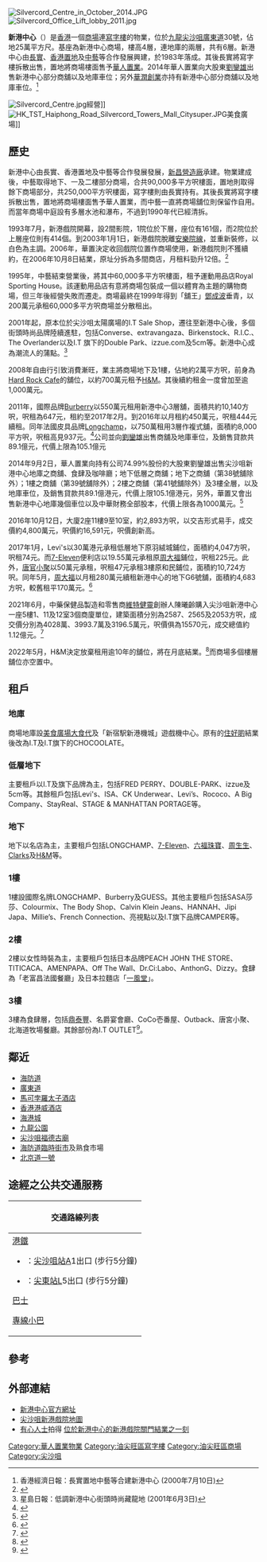 {{Infobox_housinghk
| name = 新港中心
| logo =
| image = SC image.jpg
| image_size = 250px
| phototitle = 新港中心 Silvercord
| address = {{HKG}}[[油尖旺區|油尖旺區]][[尖沙咀|尖沙咀]]廣東道30號
| developer = [[長實|長實]]、[[香港置地|香港置地]]及[[中藝|中藝]] 
| use = 寫字樓、商場
| blocknumber = 2
| floornumber = 17
| yearofcompletion = 1983年
| former = 
| facilities =
| website = {{URL|silvercord.hk/tch/}}
}}
[[File:Silvercord_Centre_in_October_2014.JPG|thumb]]
[[File:Silvercord_Office_Lift_lobby_2011.jpg|thumb]]

'''新港中心'''（{{lang-en|Silvercord}}）是[[香港|香港]]一個[[商場|商場]]連[[寫字樓|寫字樓]]的物業，位於[[九龍|九龍]][[尖沙咀|尖沙咀]][[廣東道|廣東道]]30號，佔地25萬平方尺。基座為新港中心商場，樓高4層，連地庫的兩層，共有6層。新港中心由[[長實|長實]]、[[香港置地|香港置地]]及[[中藝|中藝]]等合作發展興建，於1983年落成。其後長實將寫字樓拆散出售，置地將商場樓面售予[[華人置業|華人置業]]。2014年華人置業向大股東[[劉鑾雄|劉鑾雄]]出售新港中心部分商舖以及地庫車位；另外[[華潤創業|華潤創業]]亦持有新港中心部分商舖以及地庫車位。<ref>香港經濟日報：長實置地中藝等合建新港中心 (2000年7月10日)</ref> 

[[File:Silvercord_Centre.jpg|thumb]]經營]]
[[File:HK_TST_Haiphong_Road_Silvercord_Towers_Mall_Citysuper.JPG|thumb]]美食廣場]]

==歷史==
新港中心由長實、香港置地及中藝等合作發展發展，[[新昌營造|新昌營造廠]]承建。物業建成後，中藝取得地下、一及二樓部分商場，合共90,000多平方呎樓面，置地則取得餘下商場部分，共250,000平方呎樓面，寫字樓則由長實持有。其後長實將寫字樓拆散出售，置地將商場樓面售予華人置業，而中藝一直將商場舖位則保留作自用。而當年商場中庭設有多層水池和瀑布，不過到1990年代已經清拆。

1993年7月，新港戲院開幕，設2間影院，1院位於下層，座位有161個，而2院位於上層座位則有414個。到2003年1月1日，新港戲院脫離[[百老匯院線|安樂院線]]，並重新裝修，以白色為主調。2006年，華置決定收回戲院位置作商場使用，新港戲院則不獲續約，在2006年10月8日結業，原址分拆為多間商店，月租料勁升12倍。<ref>{{cite news |title=難敵貴租 新港戲院臨「引退」 華置謀改商場拆細 月租料勁升12倍 |url=https://paper.hket.com/article/1279819/%E9%9B%A3%E6%95%B5%E8%B2%B4%E7%A7%9F%20%E6%96%B0%E6%B8%AF%E6%88%B2%E9%99%A2%E8%87%A8%E3%80%8C%E5%BC%95%E9%80%80%E3%80%8D |accessdate=2018-10-18 |work=香港經濟日報 |date=2006-02-23 |archive-date=2019-06-11 |archive-url=https://web.archive.org/web/20190611191154/https://paper.hket.com/article/1279819/%E9%9B%A3%E6%95%B5%E8%B2%B4%E7%A7%9F%20%E6%96%B0%E6%B8%AF%E6%88%B2%E9%99%A2%E8%87%A8%E3%80%8C%E5%BC%95%E9%80%80%E3%80%8D |dead-url=no }}</ref>

1995年，中藝結束營業後，將其中60,000多平方呎樓面，租予運動用品店Royal Sporting House。該運動用品店有意將商場包裝成一個以體育為主題的購物商場，但三年後經營失敗而遷走。商場最終在1999年得到「舖王」[[鄧成波|鄧成波]]垂青，以200萬元承租60,000多平方呎商場並分散租出。

2001年起，原本位於尖沙咀太陽廣場的I.T Sale Shop，遷往至新港中心後，多個街頭時尚品牌陸續進駐，包括Converse、extravangaza、Birkenstock、R.I.C.、The Overlander以及I.T 旗下的Double Park、izzue.com及5cm等。新港中心成為潮流人的蒲點。<ref>星島日報：低調新港中心街頭時尚藏龍地 (2001年6月3日)</ref>

2008年自由行引致消費漸旺，業主將商場地下及1樓，佔地約2萬平方呎，前身為[[Hard_Rock_Cafe|Hard Rock Cafe]]的舖位，以約700萬元租予[[H&M|H&M]]。其後續約租金一度曾加至逾1,000萬元。

2011年，國際品牌[[Burberry|Burberry]]以550萬元租用新港中心3層舖，面積共約10,140方呎，呎租為647元，租約至2017年2月。到2016年以月租約450萬元，呎租444元續租。同年法國皮具品牌[[Longchamp|Longchamp]]，以750萬租用3層作複式舖，面積約8,000平方呎，呎租高見937元。<ref>{{cite news |title=星光行舖呎租410 見3年低位 中藝現址一拆三 月租共約1500萬 |url=https://ps.hket.com/article/28354 |accessdate=2018-10-18 |work=香港經濟日報 |date=2013-08-12 |archive-date=2021-01-12 |archive-url=https://web.archive.org/web/20210112042837/https://ps.hket.com/article/28354 |dead-url=no }}</ref>公司並向[[劉鑾雄|劉鑾雄]]出售商舖及地庫車位，及銷售貸款共89.1億元，代價上限為105.1億元

2014年9月2日，華人置業向持有公司74.99%股份的大股東劉鑾雄出售尖沙咀新港中心地庫之商舖、食肆及咖啡廳；地下低層之商舖；地下之商舖（第38號舖除外）；1樓之商舖（第39號舖除外）；2樓之商舖（第41號舖除外）及3樓全層，以及地庫車位，及銷售貸款共89.1億港元，代價上限105.1億港元，另外，華置又會出售新港中心地庫幾個車位以及中華財務全部股本，代價上限各為1000萬元。<ref>{{cite news |title=華置兩資產 140億售劉鑾雄 |url=http://std.stheadline.com/daily/article/detail/191556-%E8%B2%A1%E7%B6%93-%E8%8F%AF%E7%BD%AE%E5%85%A9%E8%B3%87%E7%94%A2+140%E5%84%84%E5%94%AE%E5%8A%89%E9%91%BE%E9%9B%84 |accessdate=2018-10-18 |work=星島日報 |date=2014-09-03 |archive-date=2019-06-10 |archive-url=https://web.archive.org/web/20190610170724/http://std.stheadline.com/daily/article/detail/191556-%E8%B2%A1%E7%B6%93-%E8%8F%AF%E7%BD%AE%E5%85%A9%E8%B3%87%E7%94%A2+140%E5%84%84%E5%94%AE%E5%8A%89%E9%91%BE%E9%9B%84 |dead-url=no }}</ref>

2016年10月12日，大廈2座11樓9至10室，約2,893方呎，以交吉形式易手，成交價約4,800萬元，呎價約16,591元，呎價創新高。

2017年1月，Levi's以30萬港元承租低層地下原羽絨城鋪位，面積約4,047方呎，呎租74元。而[[7-Eleven|7-Eleven]]便利店以19.55萬元承租原[[周大福|周大福]]鋪位，呎租225元。此外，[[唐官小聚|唐官小聚]]以50萬元承租，呎租47元承租3樓原和民鋪位，面積約10,724方呎。同年5月，[[周大福|周大福]]以月租280萬元續租新港中心的地下G6號舖，面積約4,683方呎，較舊租平170萬元。<ref>{{cite news |title=【大劉劈租】尖沙嘴新港中心周大福地舖續租 租金減38% |url=https://hk.finance.appledaily.com/finance/realtime/article/20170510/56676627 |accessdate=2018-10-18 |work=蘋果日報 |date=2017-05-10 |archive-date=2019-06-11 |archive-url=https://web.archive.org/web/20190611194121/https://hk.finance.appledaily.com/finance/realtime/article/20170510/56676627 |dead-url=no }}</ref>

2021年6月，中藥保健品製造和零售商[[維特健靈|維特健靈]]創辦人陳曦齡購入尖沙咀新港中心一座5樓1、11及12室3個商廈單位，建築面積分別為2587、2565及2053方呎，成交價分別為4028萬、3993.7萬及3196.5萬元，呎價俱為15570元，成交總值約1.12億元。<ref>{{Cite web|title=維特健靈老闆1.12億掃新港中心三戶|url=https://propwiser.com.hk/tc/News?month=6&year=2021&day=15|accessdate=2021-07-27|author=|date=2021-06-15|format=|website=博思物業网|language=}}</ref>

2022年5月，H&M決定放棄租用逾10年的舖位，將在月底結業。<ref>{{cite news |title=【獨家】H&M再減分店 棄租尖沙咀新港中心2萬呎舖 高峰租金逾千萬 |url=https://ps.hket.com/article/3256904/%E3%80%90%E7%8D%A8%E5%AE%B6%E3%80%91HM%E5%86%8D%E6%B8%9B%E5%88%86%E5%BA%97%20%20%E6%A3%84%E7%A7%9F%E5%B0%96%E6%B2%99%E5%92%80%E6%96%B0%E6%B8%AF%E4%B8%AD%E5%BF%832%E8%90%AC%E5%91%8E%E8%88%96%20%E9%AB%98%E5%B3%B0%E7%A7%9F%E9%87%91%E9%80%BE%E5%8D%83%E8%90%AC?mtc=60007 |accessdate=2022-05-20 |work=香港經濟日報 |date=2022-05-20 |archive-date=2022-05-20 |archive-url=https://web.archive.org/web/20220520015557/https://ps.hket.com/article/3256904/%E3%80%90%E7%8D%A8%E5%AE%B6%E3%80%91HM%E5%86%8D%E6%B8%9B%E5%88%86%E5%BA%97%20%20%E6%A3%84%E7%A7%9F%E5%B0%96%E6%B2%99%E5%92%80%E6%96%B0%E6%B8%AF%E4%B8%AD%E5%BF%832%E8%90%AC%E5%91%8E%E8%88%96%20%E9%AB%98%E5%B3%B0%E7%A7%9F%E9%87%91%E9%80%BE%E5%8D%83%E8%90%AC?mtc=60007 }}</ref>而商場多個樓層舖位亦空置中。

==租戶==
===地庫===
商場地庫設[[美食廣場|美食廣場]][[大食代|大食代]]及「新宿駅新港機城」遊戲機中心。原有的[[住好啲|住好啲]]結業後改為I.T及I.T旗下的CHOCOOLATE。

===低層地下===
主要租戶以I.T及旗下品牌為主，包括FRED PERRY、DOUBLE-PARK、izzue及5cm等。其餘租戶包括Levi's、ISA、CK Underwear、Levi’s、Rococo、A Big Company、StayReal、STAGE & MANHATTAN PORTAGE等。

===地下===
地下以名店為主，主要租戶包括LONGCHAMP、[[7-Eleven|7-Eleven]]、[[六福珠寶|六福珠寶]]、[[周生生|周生生]]、[[Clarks|Clarks]]及[[H&M|H&M]]等。

===1樓===
1樓設國際名牌LONGCHAMP、Burberry及GUESS。其他主要租戶包括SASA莎莎、Colourmix、The Body Shop、Calvin Klein Jeans、HANNAH、Jipi Japa、Millie’s、French Connection、亮視點以及I.T旗下品牌CAMPER等。

===2樓===
2樓以女性時裝為主，主要租戶包括日本品牌PEACH JOHN THE STORE、TITICACA、AMENPAPA、Off The Wall、Dr.Ci:Labo、AnthonG、Dizzy。食肆為「老富昌法國餐廳」及日本拉麵店「[[一風堂|一風堂]]」。

===3樓===
3樓為食肆層，包括[[鼎泰豐|鼎泰豐]]、名爵宴會廳、CoCo壱番屋、Outback、唐宮小聚、北海道牧場餐廳。其餘部份為I.T OUTLET<ref>{{Cite web |url=http://hk.ulifestyle.com.hk/spot/detail.html?id=ABdGDVo3BwlZFANv |title=I.T. Outlet HK.ULifestyle.com.hk |access-date=2015-02-05 |archive-date=2016-03-05 |archive-url=https://web.archive.org/web/20160305082048/http://hk.ulifestyle.com.hk/spot/detail.html?id=ABdGDVo3BwlZFANv |dead-url=no }}</ref>。

==鄰近==
* [[海防道|海防道]]
* [[廣東道|廣東道]]
* [[馬哥孛羅酒店|馬可孛羅]][[馬哥孛羅太子酒店|太子酒店]]
* [[香港港威酒店|香港港威酒店]]
* [[海港城|海港城]]
* [[九龍公園|九龍公園]]
* [[尖沙咀福德古廟|尖沙咀福德古廟]]
* [[海防道臨時街市|海防道臨時街市]]及熟食市場
* [[北京道一號|北京道一號]]

==途經之公共交通服務==
{| class="mw-collapsible mw-collapsed wikitable" style="background:white; margin: 0 auto; width: auto;" 
! 交通路線列表
|-
|
;[[港鐵|港鐵]]
*{{港鐵路線標誌|TWL}}：[[尖沙咀站|尖沙咀站]]A1出口 (步行5分鐘)
*{{港鐵路線標誌|TML}}：[[尖東站|尖東站]]L5出口 (步行5分鐘)

;[[香港巴士|巴士]]
{{九龍新界巴士簡單列表|3X|12|12P|20A|203C|215X|260X|269B|271|271B|271P|271X|281A|296D}}{{過海隧道巴士簡單列表|110|973}}{{大嶼山巴士簡單列表|E21X}}
;[[香港小巴|專線小巴]]
{{九龍專線小巴簡單列表|3|77M|78|78A}}
|}

==參考==
<references/>

==外部連結==
{{commonscat|Silvercord Centre}}
* [http://silvercord.hk/tch/ 新港中心官方網址] {{Wayback|url=http://silvercord.hk/tch/ |date=20201129133058 }}
* [http://www.centamap.com/gc/centamaplocation.aspx?x=835467&y=817638&sx=835467.87475&sy=817638.7549&z=2&lg=b5 尖沙咀新港戲院地圖]
* [[有心人士|有心人士]]拍得 [http://www.youtube.com/watch?v=l_mH2L7_fkM 位於新港中心的新港戲院關門結業之一刻] {{Wayback|url=http://www.youtube.com/watch?v=l_mH2L7_fkM |date=20200413072759 }}

{{華人置業}}

[[Category:華人置業物業|Category:華人置業物業]]
[[Category:油尖旺區寫字樓|Category:油尖旺區寫字樓]]
[[Category:油尖旺區商場|Category:油尖旺區商場]]
[[Category:尖沙咀|Category:尖沙咀]]